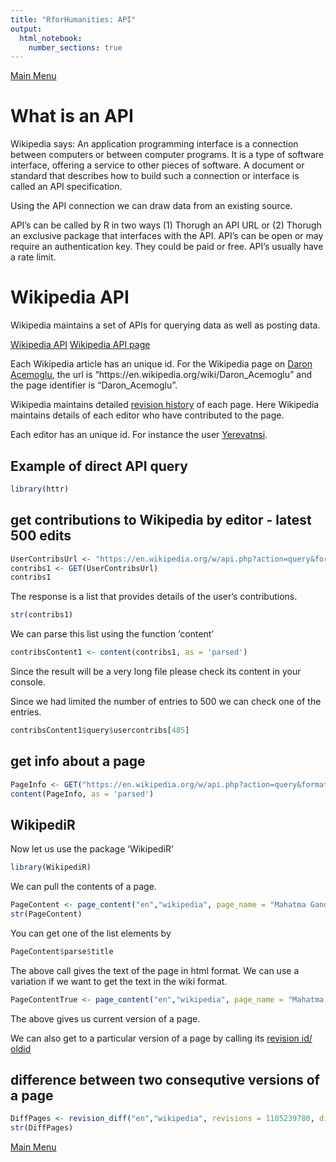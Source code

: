 ```yaml
---
title: "RforHumanities: API"
output: 
  html_notebook: 
    number_sections: true
---
```


[Main Menu](https://htmlpreview.github.io/?https://github.com/argentenum/Rworkshop/blob/master/notebooks/RforHumanities.nb.html)

# What is an API

Wikipedia says: An application programming interface is a connection between computers or between computer programs. It is a type of software interface, offering a service to other pieces of software. A document or standard that describes how to build such a connection or interface is called an API specification.

Using the API connection we can draw data from an existing source.

API's can be called by R in two ways (1) Thorugh an API URL or (2) Thorugh an exclusive package that interfaces with the API. API's can be open or may require an authentication key. They could be paid or free. API's usually have a rate limit.

# Wikipedia API

Wikipedia maintains a set of APIs for querying data as well as posting data.

[Wikipedia API](https://en.wikipedia.org/w/api.php)
[Wikipedia API page](https://www.mediawiki.org/wiki/API:Main_page)

Each Wikipedia article has an unique id.
For the Wikipedia page on [Daron Acemoglu](https://en.wikipedia.org/wiki/Daron_Acemoglu), the url is "https://en.wikipedia.org/wiki/Daron_Acemoglu" and the page identifier is "Daron_Acemoglu".

Wikipedia maintains detailed [revision history](https://en.wikipedia.org/w/index.php?title=Daron_Acemoglu&action=history) of each page. Here Wikipedia maintains details of each editor who have contributed to the page.

Each editor has an unique id. For instance the user [Yerevatnsi](https://en.wikipedia.org/wiki/User:Yerevantsi).

## Example of direct API query

```r
library(httr)
```

## get contributions to Wikipedia by editor - latest 500 edits

```r
UserContribsUrl <- "https://en.wikipedia.org/w/api.php?action=query&format=json&list=usercontribs&ucuser=WikiCleanerMan&uclimit=500&ucshow=!minor"
contribs1 <- GET(UserContribsUrl)
contribs1
```
The response is a list that provides details of the user's contributions.

```r
str(contribs1)
```

We can parse this list using the function 'content'

```r
contribsContent1 <- content(contribs1, as = 'parsed')
```

Since the result will be a very long file please check its content in your console.

Since we had limited the number of entries to 500 we can check one of the entries.

```r
contribsContent1$query$usercontribs[485]
```

## get info about a page 

```r
PageInfo <- GET("https://en.wikipedia.org/w/api.php?action=query&format=json&prop=info&titles=Albert%Einstein")
content(PageInfo, as = 'parsed')
```

## WikipediR

Now let us use the package 'WikipediR'

```r
library(WikipediR)
```

We can pull the contents of a page.

```r
PageContent <- page_content("en","wikipedia", page_name = "Mahatma Gandhi")
str(PageContent)
```
You can get one of the list elements by

```r
PageContent$parse$title
```
The above call gives the text of the page in html format. We can use a variation if we want to get the text in the wiki format.

```r
PageContentTrue <- page_content("en","wikipedia", page_name = "Mahatma Gandhi", as_wikitext = TRUE)
```

The above gives us current version of a page.

We can also get to a particular version of a page by calling its [revision id/ oldid](https://en.wikipedia.org/w/index.php?title=Mahatma_Gandhi&oldid=1105239780)

## difference between two consequtive versions of a page

```r
DiffPages <- revision_diff("en","wikipedia", revisions = 1105239780, direction = "next")
str(DiffPages)
```





[Main Menu](https://htmlpreview.github.io/?https://github.com/argentenum/Rworkshop/blob/master/notebooks/RforHumanities.nb.html)